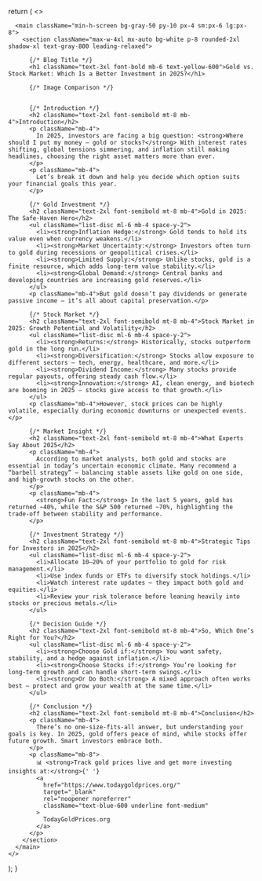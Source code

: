 
  return (
    <>
      <Head>
        <title>Gold vs. Stock Market: Which Is a Better Investment in 2025?</title>
        <meta
          name="description"
          content="Wondering where to invest in 2025? We compare gold vs. the stock market based on risk, returns, and current market conditions. Make an informed decision."
        />
        <meta
          name="keywords"
          content="gold vs stock market, invest in 2025, gold returns, stock market performance, best investment 2025"
        />
      </Head>

      <main className="min-h-screen bg-gray-50 py-10 px-4 sm:px-6 lg:px-8">
        <section className="max-w-4xl mx-auto bg-white p-8 rounded-2xl shadow-xl text-gray-800 leading-relaxed">

          {/* Blog Title */}
          <h1 className="text-3xl font-bold mb-6 text-yellow-600">Gold vs. Stock Market: Which Is a Better Investment in 2025?</h1>

          {/* Image Comparison */}
         

          {/* Introduction */}
          <h2 className="text-2xl font-semibold mt-8 mb-4">Introduction</h2>
          <p className="mb-4">
            In 2025, investors are facing a big question: <strong>Where should I put my money — gold or stocks?</strong> With interest rates shifting, global tensions simmering, and inflation still making headlines, choosing the right asset matters more than ever.
          </p>
          <p className="mb-4">
            Let’s break it down and help you decide which option suits your financial goals this year.
          </p>

          {/* Gold Investment */}
          <h2 className="text-2xl font-semibold mt-8 mb-4">Gold in 2025: The Safe-Haven Hero</h2>
          <ul className="list-disc ml-6 mb-4 space-y-2">
            <li><strong>Inflation Hedge:</strong> Gold tends to hold its value even when currency weakens.</li>
            <li><strong>Market Uncertainty:</strong> Investors often turn to gold during recessions or geopolitical crises.</li>
            <li><strong>Limited Supply:</strong> Unlike stocks, gold is a finite resource, which adds long-term value stability.</li>
            <li><strong>Global Demand:</strong> Central banks and developing countries are increasing gold reserves.</li>
          </ul>
          <p className="mb-4">But gold doesn’t pay dividends or generate passive income — it’s all about capital preservation.</p>

          {/* Stock Market */}
          <h2 className="text-2xl font-semibold mt-8 mb-4">Stock Market in 2025: Growth Potential and Volatility</h2>
          <ul className="list-disc ml-6 mb-4 space-y-2">
            <li><strong>Returns:</strong> Historically, stocks outperform gold in the long run.</li>
            <li><strong>Diversification:</strong> Stocks allow exposure to different sectors — tech, energy, healthcare, and more.</li>
            <li><strong>Dividend Income:</strong> Many stocks provide regular payouts, offering steady cash flow.</li>
            <li><strong>Innovation:</strong> AI, clean energy, and biotech are booming in 2025 — stocks give access to that growth.</li>
          </ul>
          <p className="mb-4">However, stock prices can be highly volatile, especially during economic downturns or unexpected events.</p>

          {/* Market Insight */}
          <h2 className="text-2xl font-semibold mt-8 mb-4">What Experts Say About 2025</h2>
          <p className="mb-4">
            According to market analysts, both gold and stocks are essential in today’s uncertain economic climate. Many recommend a “barbell strategy” — balancing stable assets like gold on one side, and high-growth stocks on the other.
          </p>
          <p className="mb-4">
            <strong>Fun Fact:</strong> In the last 5 years, gold has returned ~40%, while the S&P 500 returned ~70%, highlighting the trade-off between stability and performance.
          </p>

          {/* Investment Strategy */}
          <h2 className="text-2xl font-semibold mt-8 mb-4">Strategic Tips for Investors in 2025</h2>
          <ul className="list-disc ml-6 mb-4 space-y-2">
            <li>Allocate 10–20% of your portfolio to gold for risk management.</li>
            <li>Use index funds or ETFs to diversify stock holdings.</li>
            <li>Watch interest rate updates — they impact both gold and equities.</li>
            <li>Review your risk tolerance before leaning heavily into stocks or precious metals.</li>
          </ul>

          {/* Decision Guide */}
          <h2 className="text-2xl font-semibold mt-8 mb-4">So, Which One’s Right for You?</h2>
          <ul className="list-disc ml-6 mb-4 space-y-2">
            <li><strong>Choose Gold if:</strong> You want safety, stability, and a hedge against inflation.</li>
            <li><strong>Choose Stocks if:</strong> You’re looking for long-term growth and can handle short-term swings.</li>
            <li><strong>Or Do Both:</strong> A mixed approach often works best — protect and grow your wealth at the same time.</li>
          </ul>

          {/* Conclusion */}
          <h2 className="text-2xl font-semibold mt-8 mb-4">Conclusion</h2>
          <p className="mb-4">
            There’s no one-size-fits-all answer, but understanding your goals is key. In 2025, gold offers peace of mind, while stocks offer future growth. Smart investors embrace both.
          </p>
          <p className="mb-8">
            📊 <strong>Track gold prices live and get more investing insights at:</strong>{' '}
            <a
              href="https://www.todaygoldprices.org/"
              target="_blank"
              rel="noopener noreferrer"
              className="text-blue-600 underline font-medium"
            >
              TodayGoldPrices.org
            </a>
          </p>
        </section>
      </main>
    </>
  );
}
